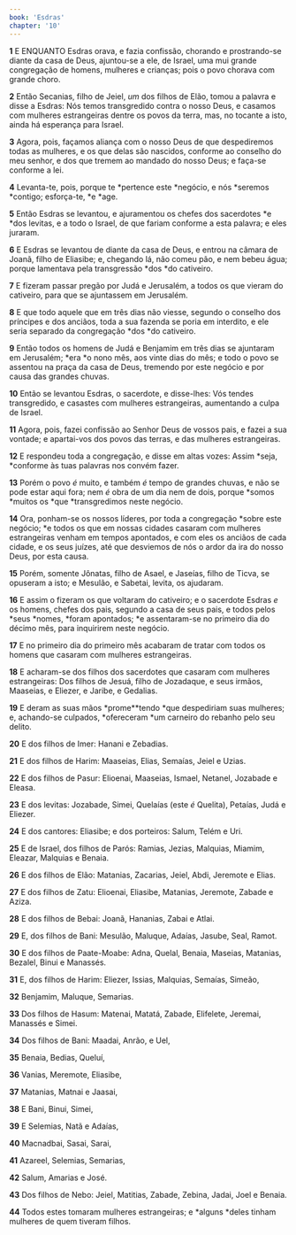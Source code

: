 ```yaml
---
book: 'Esdras'
chapter: '10'
---
```


**1** E ENQUANTO Esdras orava, e fazia confissão, chorando e prostrando-se diante da casa de Deus, ajuntou-se a ele, de Israel, uma mui grande congregação de homens, mulheres e crianças; pois o povo chorava com grande choro.

**2** Então Secanias, filho de Jeiel, _um_ dos filhos de Elão, tomou a palavra e disse a Esdras: Nós temos transgredido contra o nosso Deus, e casamos com mulheres estrangeiras dentre os povos da terra, mas, no tocante a isto, ainda há esperança para Israel.

**3** Agora, pois, façamos aliança com o nosso Deus de que despediremos todas as mulheres, e os que delas são nascidos, conforme ao conselho do meu senhor, e dos que tremem ao mandado do nosso Deus; e faça-se conforme a lei.

**4** Levanta-te, pois, porque te *pertence este *negócio, e nós *seremos *contigo; esforça-te, *e *age.

**5** Então Esdras se levantou, e ajuramentou os chefes dos sacerdotes *e *dos levitas, e a todo o Israel, de que fariam conforme a esta palavra; e eles juraram.

**6** E Esdras se levantou de diante da casa de Deus, e entrou na câmara de Joanã, filho de Eliasibe; e, chegando lá, não comeu pão, e nem bebeu água; porque lamentava pela transgressão *dos *do cativeiro.

**7** E fizeram passar pregão por Judá e Jerusalém, a todos os que vieram do cativeiro, para que se ajuntassem em Jerusalém.

**8** E que todo aquele que em três dias não viesse, segundo o conselho dos príncipes e dos anciãos, toda a sua fazenda se poria em interdito, e ele seria separado da congregação *dos *do cativeiro.

**9** Então todos os homens de Judá e Benjamim em três dias se ajuntaram em Jerusalém; *era *o nono mês, aos vinte dias do mês; e todo o povo se assentou na praça da casa de Deus, tremendo por este negócio e por causa das grandes chuvas.

**10** Então se levantou Esdras, o sacerdote, e disse-lhes: Vós tendes transgredido, e casastes com mulheres estrangeiras, aumentando a culpa de Israel.

**11** Agora, pois, fazei confissão ao Senhor Deus de vossos pais, e fazei a sua vontade; e apartai-vos dos povos das terras, e das mulheres estrangeiras.

**12** E respondeu toda a congregação, e disse em altas vozes: Assim *seja, *conforme às tuas palavras nos convém fazer.

**13** Porém o povo _é_ muito, e também _é_ tempo de grandes chuvas, e não se pode estar aqui fora; nem _é_ obra de um dia nem de dois, porque *somos *muitos os *que *transgredimos neste negócio.

**14** Ora, ponham-se os nossos líderes, por toda a congregação *sobre este negócio; *e todos os que em nossas cidades casaram com mulheres estrangeiras venham em tempos apontados, e com eles os anciãos de cada cidade, e os seus juízes, até que desviemos de nós o ardor da ira do nosso Deus, por esta causa.

**15** Porém, somente Jônatas, filho de Asael, e Jaseías, filho de Ticva, se opuseram a isto; e Mesulão, e Sabetai, levita, os ajudaram.

**16** E assim o fizeram os que voltaram do cativeiro; e o sacerdote Esdras _e_ os homens, chefes dos pais, segundo a casa de seus pais, e todos pelos *seus *nomes, *foram apontados; *e assentaram-se no primeiro dia do décimo mês, para inquirirem neste negócio.

**17** E no primeiro dia do primeiro mês acabaram de tratar com todos os homens que casaram com mulheres estrangeiras.

**18** E acharam-se dos filhos dos sacerdotes que casaram com mulheres estrangeiras: Dos filhos de Jesuá, filho de Jozadaque, e seus irmãos, Maaseias, e Eliezer, e Jaribe, e Gedalias.

**19** E deram as suas mãos *prome\*\*tendo *que despediriam suas mulheres; e, achando-se culpados, *ofereceram *um carneiro do rebanho pelo seu delito.

**20** E dos filhos de Imer: Hanani e Zebadias.

**21** E dos filhos de Harim: Maaseias, Elias, Semaías, Jeiel e Uzias.

**22** E dos filhos de Pasur: Elioenai, Maaseias, Ismael, Netanel, Jozabade e Eleasa.

**23** E dos levitas: Jozabade, Simei, Quelaías (este _é_ Quelita), Petaías, Judá e Eliezer.

**24** E dos cantores: Eliasibe; e dos porteiros: Salum, Telém e Uri.

**25** E de Israel, dos filhos de Parós: Ramias, Jezias, Malquias, Miamim, Eleazar, Malquias e Benaia.

**26** E dos filhos de Elão: Matanias, Zacarias, Jeiel, Abdi, Jeremote e Elias.

**27** E dos filhos de Zatu: Elioenai, Eliasibe, Matanias, Jeremote, Zabade e Aziza.

**28** E dos filhos de Bebai: Joanã, Hananias, Zabai e Atlai.

**29** E, dos filhos de Bani: Mesulão, Maluque, Adaías, Jasube, Seal, Ramot.

**30** E dos filhos de Paate-Moabe: Adna, Quelal, Benaia, Maseias, Matanias, Bezalel, Binui e Manassés.

**31** E, dos filhos de Harim: Eliezer, Issias, Malquias, Semaías, Simeão,

**32** Benjamim, Maluque, Semarias.

**33** Dos filhos de Hasum: Matenai, Matatá, Zabade, Elifelete, Jeremai, Manassés e Simei.

**34** Dos filhos de Bani: Maadai, Anrão, e Uel,

**35** Benaia, Bedias, Queluí,

**36** Vanias, Meremote, Eliasibe,

**37** Matanias, Matnai e Jaasai,

**38** E Bani, Binui, Simei,

**39** E Selemias, Natã e Adaías,

**40** Macnadbai, Sasai, Sarai,

**41** Azareel, Selemias, Semarias,

**42** Salum, Amarias e José.

**43** Dos filhos de Nebo: Jeiel, Matitias, Zabade, Zebina, Jadai, Joel e Benaia.

**44** Todos estes tomaram mulheres estrangeiras; e *alguns *deles tinham mulheres de quem tiveram filhos.
